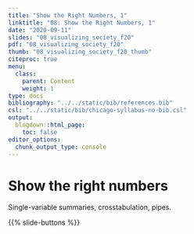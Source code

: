 ```yaml
---
title: "Show the Right Numbers, 1"
linktitle: "08: Show the Right Numbers, 1"
date: "2020-09-11"
slides: "08_visualizing_society_f20"    
pdf: "08_visualizing_society_f20"
thumb: "08_visualizing_society_f20_thumb"    
citeproc: true
menu:
  class:
    parent: Content
    weight: 1
type: docs
bibliography: "../../static/bib/references.bib"
csl: "../../static/bib/chicago-syllabus-no-bib.csl"
output:
  blogdown::html_page:
    toc: false
editor_options: 
  chunk_output_type: console
---
```


# Show the right numbers

Single-variable summaries, crosstabulation, pipes.


{{% slide-buttons %}}
